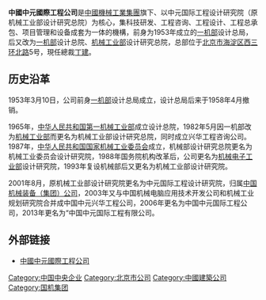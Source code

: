 {{Coord|39.95690|116.30146|type:landmark_region:CN-11_source:GoogleMaps|display=title}}
{{Infobox company
| name = 中国中元国际工程有限公司
| name_en = China IPPR International Engineering Co., Ltd.
| logo = 
| image = China IPPR International Engineering Co Ltd (20220624091745).jpg
| image_size =
| image_caption = 
| local_code_name = CN
| local_code = 911100001000064426
| type = 国有企业
| industry = 
| foundation = 1953年3月10日
| founder = 
| location = [[北京市|北京市]][[海淀区|海淀区]][[西三环北路_(北京)|西三环北路]]5号
| area_served = 
| key_people = 
| parent = 中工国际工程股份有限公司
| products = 
| services = 
| owner = 
| homepage = {{URL|http://www.ippr.com.cn/}}
}}
'''中國中元國際工程公司'''是[[中國機械工業集團|中國機械工業集團]]旗下、以中元国际工程设计研究院（原机械工业部设计研究总院）为核心，集科技研发、工程咨询、工程设计、工程总承包、项目管理和设备成套为一体的機構，前身为1953年成立的[[中央人民政府第一机械工业部|一机部]]设计总局，后又改为[[中华人民共和国第一机械工业部|一机部]]设计总院、[[中华人民共和国机械工业部|机械工业部]]设计研究总院，总部位于[[北京市|北京市]][[海淀区|海淀区]][[西三环北路_(北京)|西三环北路]]5号，現任總裁[[丁建|丁建]]。

== 历史沿革 ==
1953年3月10日，公司前身[[中央人民政府第一机械工业部|一机部]]设计总局成立，设计总局后来于1958年4月撤销。

1965年，[[中华人民共和国第一机械工业部|中华人民共和国第一机械工业部]]成立设计总院，1982年5月因一机部改为[[中华人民共和国机械工业部|机械工业部]]而更名为机械工业部设计研究总院，同时成立兴华工程咨询公司。1987年，[[中华人民共和国国家机械工业委员会|中华人民共和国国家机械工业委员会]]成立，机械部设计研究总院更名为机械工业委员会设计研究院，1988年国务院机构改革后，公司更名为[[中华人民共和国机械电子工业部|机械电子工业部]]设计研究院，1993年复设机械部后又更名为机械工业部设计研究院。

2001年8月，原机械工业部设计研究院更名为中元国际工程设计研究院，归属[[中國機械工業集團|中国机械装备（集团）公司]]，2003年又与中国机械电脑应用技术开发公司和机械工业规划研究院合并成中国中元兴华工程公司，2006年更名为中国中元国际工程公司，2013年更名为“中国中元国际工程有限公司。

== 外部链接 ==
* [http://www.ippr.com.cn 中國中元國際工程公司]{{Wayback|url=http://www.ippr.com.cn/ |date=20200904164049 }}

[[Category:中国中央企业|Category:中国中央企业]]
[[Category:北京市公司|Category:北京市公司]]
[[Category:中國建築公司|Category:中國建築公司]]
[[Category:国机集团|Category:国机集团]]